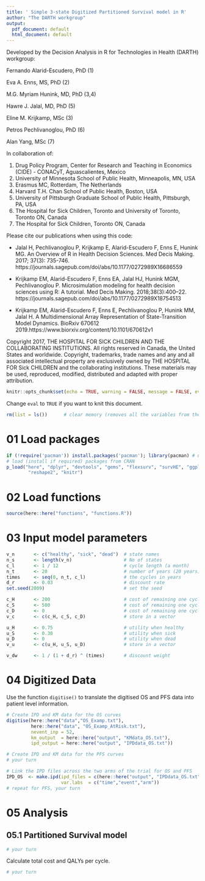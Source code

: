 ---
title: ' Simple 3-state Digitized Partitioned Survival model in R'
author: "The DARTH workgroup"
output:
  pdf_document: default
  html_document: default
---

Developed by the Decision Analysis in R for Technologies in Health (DARTH) workgroup:

Fernando Alarid-Escudero, PhD (1) 

Eva A. Enns, MS, PhD (2)	

M.G. Myriam Hunink, MD, PhD (3,4)

Hawre J. Jalal, MD, PhD (5) 

Eline M. Krijkamp, MSc (3)	

Petros Pechlivanoglou, PhD (6)

Alan Yang, MSc (7)

In collaboration of: 		

1. Drug Policy Program, Center for Research and Teaching in Economics (CIDE) - CONACyT, 
   Aguascalientes, Mexico
2. University of Minnesota School of Public Health, Minneapolis, MN, USA
3. Erasmus MC, Rotterdam, The Netherlands
4. Harvard T.H. Chan School of Public Health, Boston, USA
5. University of Pittsburgh Graduate School of Public Health, Pittsburgh, PA, USA
6. The Hospital for Sick Children, Toronto and University of Toronto, Toronto ON, Canada
7. The Hospital for Sick Children, Toronto ON, Canada

Please cite our publications when using this code:
 
- Jalal H, Pechlivanoglou P, Krijkamp E, Alarid-Escudero F, Enns E, Hunink MG. 
An Overview of R in Health Decision Sciences. Med Decis Making. 2017; 37(3): 735-746. 
https://journals.sagepub.com/doi/abs/10.1177/0272989X16686559
 
- Krijkamp EM, Alarid-Escudero F, Enns EA, Jalal HJ, Hunink MGM, Pechlivanoglou P. 
Microsimulation modeling for health decision sciences using R: A tutorial. 
Med Decis Making. 2018;38(3):400–22. 
https://journals.sagepub.com/doi/abs/10.1177/0272989X18754513
 
- Krijkamp EM, Alarid-Escudero F, Enns E, Pechlivanoglou P, Hunink MM, Jalal H. 
A Multidimensional Array Representation of State-Transition Model Dynamics. 
BioRxiv 670612 2019.https://www.biorxiv.org/content/10.1101/670612v1

Copyright 2017, THE HOSPITAL FOR SICK CHILDREN AND THE COLLABORATING INSTITUTIONS. 
All rights reserved in Canada, the United States and worldwide. Copyright, 
trademarks, trade names and any and all associated intellectual property are 
exclusively owned by THE HOSPITAL FOR Sick CHILDREN and the collaborating 
institutions. These materials may be used, reproduced, modified, distributed 
and adapted with proper attribution.

\newpage

```{r setup, include=FALSE}
knitr::opts_chunk$set(echo = TRUE, warning = FALSE, message = FALSE, eval = FALSE)
```

Change `eval` to `TRUE` if you want to knit this document.

```{r}
rm(list = ls())      # clear memory (removes all the variables from the workspace)
```

# 01 Load packages

```{r, warning=F, message=F}
if (!require('pacman')) install.packages('pacman'); library(pacman) # use this package to conveniently install other packages
# load (install if required) packages from CRAN
p_load("here", "dplyr", "devtools", "gems", "flexsurv", "survHE", "ggplot2", "msm", "igraph", "mstate",
        "reshape2", "knitr")  
```

# 02 Load functions

```{r}
source(here::here("functions", "functions.R"))
```

# 03 Input model parameters

```{r}
v_n       <- c("healthy", "sick", "dead")  # state names
n_s       <- length(v_n)                   # No of states 
c_l       <- 1 / 12                        # cycle length (a month)
n_t       <- 20                            # number of years (20 years)
times     <- seq(0, n_t, c_l)              # the cycles in years
d_r       <- 0.03                          # discount rate
set.seed(2009)                             # set the seed

c_H       <- 200                           # cost of remaining one cycle healthy
c_S       <- 500                           # cost of remaining one cycle sick
c_D       <- 0                             # cost of remaining one cycle dead
v_c       <- c(c_H, c_S, c_D)              # store in a vector

u_H       <- 0.75                          # utility when healthy 
u_S       <- 0.30                          # utility when sick
u_D       <- 0                             # utility when dead
v_u       <- c(u_H, u_S, u_D)              # store in a vector

v_dw      <- 1 / (1 + d_r) ^ (times)       # discount weight 
```

# 04 Digitized Data

Use the function `digitise()` to translate the digitised OS and PFS data into patient level information.

```{r, results="hide"}
# Create IPD and KM data for the OS curves
digitise(here::here("data","OS_Examp.txt"), 
         here::here("data", "OS_Examp_AtRisk.txt"), 
         nevent_inp = 52, 
         km_output  = here::here("output", "KMdata_OS.txt"), 
         ipd_output = here::here("output", "IPDdata_OS.txt"))

# Create IPD and KM data for the PFS curves 
# your turn

# Link the IPD files across the two arms of the trial for OS and PFS
IPD_OS  <- make.ipd(ipd_files = c(here::here("output", "IPDdata_OS.txt")), ctr = 1, 
                    var.labs  = c("time","event","arm"))
# repeat for PFS, your turn

```

# 05 Analysis

## 05.1 Partitioned Survival model

```{r}
# your turn

```

Calculate total cost and QALYs per cycle.

```{r}
# your turn

```

